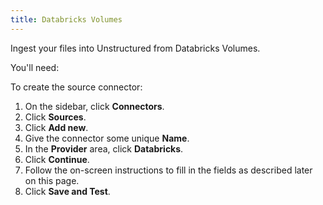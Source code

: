 ```yaml
---
title: Databricks Volumes
---
```


Ingest your files into Unstructured from Databricks Volumes.

You'll need:


<DatabricksVolumesPrerequisites />

To create the source connector:

1. On the sidebar, click **Connectors**.
2. Click **Sources**.
3. Click **Add new**.
4. Give the connector some unique **Name**.
5. In the **Provider** area, click **Databricks**.
6. Click **Continue**. 
7. Follow the on-screen instructions to fill in the fields as described later on this page.
8. Click **Save and Test**.


<DatabricksVolumesFields />